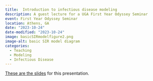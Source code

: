 ```yaml
---
title:  Introduction to infectious disease modeling
description: A guest lecture for a UGA First Year Odyssey Seminar
event: First Year Odyssey Seminar
location: Athens, GA
date: "2023-10-24"
date-modified: "2023-10-24"
image: basicSIRmodelfigure2.png
image-alt: basic SIR model diagram
categories:
  - Teaching
  - Modeling
  - Infectious Disease
---
```



<a href="2023-10-Intro-ID-Modeling.html" target="_blank">These are the slides</a> for this presentation.

